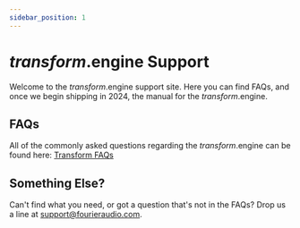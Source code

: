 ```yaml
---
sidebar_position: 1
---
```

# *transform*.engine Support

Welcome to the *transform*.engine support site. Here you can find FAQs, and once we begin shipping in 2024, the manual for the *transform*.engine.

## FAQs

All of the commonly asked questions regarding the *transform*.engine can be found here:
<a class="button button--lg button--primary" href="/docs/transform/faq">Transform FAQs</a>

## Something Else?

Can't find what you need, or got a question that's not in the FAQs? Drop us a line at [support@fourieraudio.com](mailto:support@fourieraudio.com).

